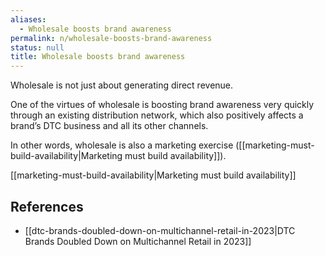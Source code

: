 ```yaml
---
aliases:
  - Wholesale boosts brand awareness
permalink: n/wholesale-boosts-brand-awareness
status: null
title: Wholesale boosts brand awareness
---
```

Wholesale is not just about generating direct revenue.

One of the virtues of wholesale is boosting brand awareness very quickly through an existing distribution network, which also positively affects a brand’s DTC business and all its other channels.

In other words, wholesale is also a marketing exercise ([[marketing-must-build-availability|Marketing must build availability]]).

[[marketing-must-build-availability|Marketing must build availability]]

## References

- [[dtc-brands-doubled-down-on-multichannel-retail-in-2023|DTC Brands Doubled Down on Multichannel Retail in 2023]]
